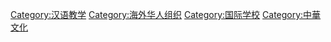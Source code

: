 {{Catmore}}

[[Category:汉语教学|Category:汉语教学]]
[[Category:海外华人组织|Category:海外华人组织]]
[[Category:国际学校|Category:国际学校]]
[[Category:中華文化|Category:中華文化]]